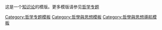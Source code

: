 {{Navbox
| name = 知识论
| state = {{{state<includeonly>|collapsed</includeonly>}}}
| title = [[知识论]]
| titlestyle = background:#ccaacc;
| groupstyle = background:#ccaacc;
| bodyclass = hlist

| group1 = [[知识论者列表|学者]]
| evenstyle = background:#f6f0f6;
| list1 = 
* [[托马斯·阿奎那]]
* [[希波的奥古斯丁]]
* {{le|威廉·阿尔斯顿|William Alston}}
* {{le|罗伯特·奥迪|Robert Audi}}
* [[阿尔弗雷德·朱勒斯·艾耶尔|A.J. 艾耶尔]]
* [[乔治·贝克莱]]
* {{le|劳伦斯·邦久|Laurence BonJour}}
* [[勒内·笛卡尔]]
* [[爱德蒙德·葛梯尔]]
* {{le|阿尔文·戈德曼|Alvin Goldman}}
* [[纳尔逊·古德曼]]
* [[保罗·格莱斯]]
* [[大卫·休谟]]
* [[伊曼努尔·康德]]
* [[索倫·奧貝·克爾凱郭爾|索伦·克尔凯郭尔]]
* [[索尔·阿伦·克里普克|索尔·克里普克]]
* [[约翰·洛克]]
* [[乔治·爱德华·摩尔|G.E. 摩尔]]
* [[羅伯特·諾齊克|罗伯特·诺齐克]]
* [[阿尔文·普兰丁格]]
* [[柏拉图]]
* [[希拉里·怀特哈尔·普特南|希拉里·普特南]]
* [[托马斯·里德]]
* [[彼得·弗雷德里克·斯特劳森|P.F. 斯特劳森]]
* [[威拉德·范·奥曼·蒯因|W.V.O. 蒯因]]
* [[伯特兰·罗素]]
* [[路德维希·维特根斯坦|维特根斯坦]]
* {{le|尼古拉斯·沃特斯多夫|Nicholas Wolterstorff}}
* [[维也纳学派]]

| group2 = [[:Category:认识论理论|理论]]
| list2 = 
* [[真理融貫論|真理融贯论]]
* {{le|建构主义认识论|Constructivist epistemology}}
* [[情境主义国际|情境主义]]
* [[决定论]]
* [[经验主义]]
* {{le|进化知识论|Evolutionary epistemology}}
* [[可谬论]]
* {{le|女性主义知识论|Feminist epistemology}}
* [[信仰主义]]
* [[基础主义]]
* {{le|发生认识论|Genetic epistemology}}
* [[整全观]]
* {{le|无限主义|Infinitism}}
* {{le|固有观念说|Innatism}}
* {{le|内在主义与外在主义|Internalism_and_externalism}}
* {{le|朴素实在论|Naïve realism}}
* {{le|自然主义知识论|Naturalized_epistemology}}
* [[现象主义]]
* [[实证主义]]
* [[还原论|还原主义]]
* {{le|可靠主义|Reliabilism}}
* {{le|表现实在论|representative realism}}
* [[理性主义]]
* [[怀疑论]]
* [[理型论]]
* {{le|先验观念论|Transcendental idealism}}
* [[均变论]]

| group3 = [[:Category:认识论中的概念|概念]]
| list3 = 
* [[先驗與後驗|先验]]
* [[哲学分析|分析]]
* [[分析-综合区别]]
* [[信念]]
* [[因果关系|因果]]
* [[常识]]
* [[陈述性知识]]
* {{le|探索性思考|Exploratory thought}}
* [[葛梯尔问题]]
* {{le|正当化理论|Theory of justification|理由}}
* [[知识]]
* [[归纳推理|归纳]]
* [[客观性]]
* {{le|归纳问题|Problem of induction}}
* [[他心問題]]
* [[感知|知觉]]
* [[命题]]
* {{le|回溯论证|Regress argument}}
* {{le|简单|Simplicity}}
* {{le|思辨理性|Speculative reason}}
* [[真理]]
* ''[[知识论索引|更多...]]''

| group4 = 相关条目
| list4 = 
* [[知识论概要]]
* {{le|Alethiology|Alethiology}}
* {{le|理性与信仰|Faith and rationality}}
* {{le|形式知识论|Formal epistemology}}
* [[元知识论]]
* {{le|感知哲学|Philosophy of perception}}
* [[科学哲学]]
* {{le|社会知识论|Social epistemology}}

| belowstyle = background:#ccaacc;
| below =
* {{icon|PORTAL}}[[Portal:知识论|主题]]
* {{icon|CAT}}[[:Category:知識論|分类]]
* {{icon|WIKIPROJECT}}[[Wikipedia:哲学专题/知识论|专题]]
* {{icon|OTD}}[[Special:RecentChangesLinked/Template:知识论|历史]]

}}<noinclude>
{{collapsible option}}

<br/>这是一个[[知识论]]的模版。更多模版请参见[[Wikipedia:哲学专题|哲学专题]]

<!--分类-->
[[Category:哲学专题模板]]
[[Category:哲學與思想模板]]
[[Category:哲學與思想導航模板]]
</noinclude>